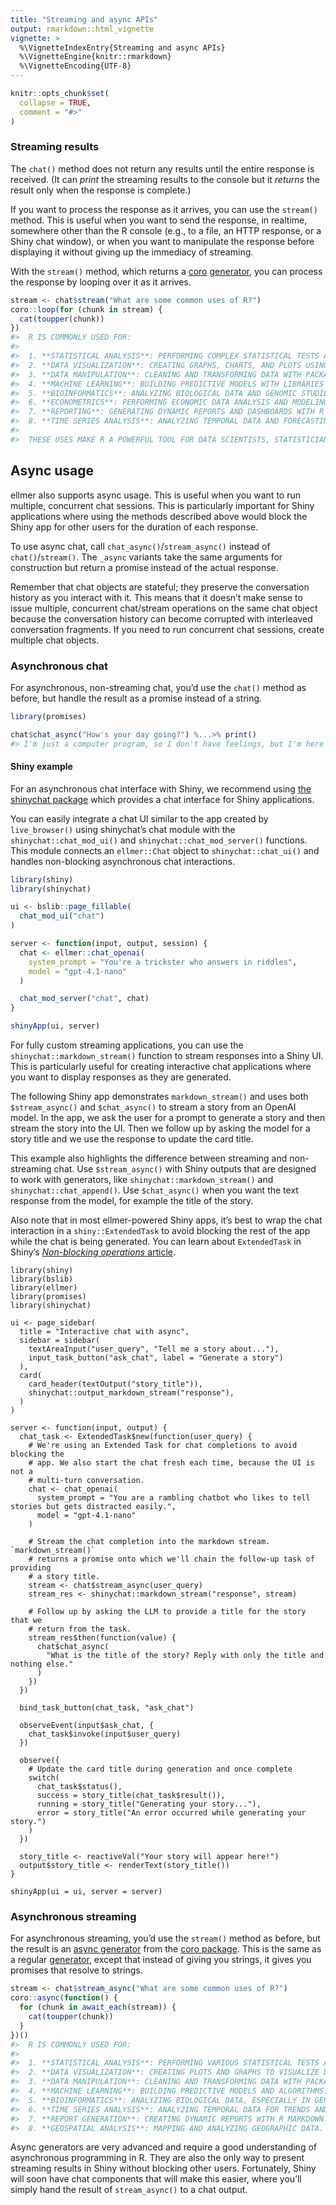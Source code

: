 ```yaml
---
title: "Streaming and async APIs"
output: rmarkdown::html_vignette
vignette: >
  %\VignetteIndexEntry{Streaming and async APIs}
  %\VignetteEngine{knitr::rmarkdown}
  %\VignetteEncoding{UTF-8}
---
```


```r
knitr::opts_chunk$set(
  collapse = TRUE,
  comment = "#>"
)
```


### Streaming results

The `chat()` method does not return any results until the entire response is received. (It can _print_ the streaming results to the console but it _returns_ the result only when the response is complete.)

If you want to process the response as it arrives, you can use the `stream()` method. This is useful when you want to send the response, in realtime, somewhere other than the R console (e.g., to a file, an HTTP response, or a Shiny chat window), or when you want to manipulate the response before displaying it without giving up the immediacy of streaming.

With the `stream()` method, which returns a [coro](https://coro.r-lib.org/) [generator](https://coro.r-lib.org/articles/generator.html), you can process the response by looping over it as it arrives.

```r
stream <- chat$stream("What are some common uses of R?")
coro::loop(for (chunk in stream) {
  cat(toupper(chunk))
})
#>  R IS COMMONLY USED FOR:
#>
#>  1. **STATISTICAL ANALYSIS**: PERFORMING COMPLEX STATISTICAL TESTS AND ANALYSES.
#>  2. **DATA VISUALIZATION**: CREATING GRAPHS, CHARTS, AND PLOTS USING PACKAGES LIKE  GGPLOT2.
#>  3. **DATA MANIPULATION**: CLEANING AND TRANSFORMING DATA WITH PACKAGES LIKE DPLYR AND TIDYR.
#>  4. **MACHINE LEARNING**: BUILDING PREDICTIVE MODELS WITH LIBRARIES LIKE CARET AND #>  RANDOMFOREST.
#>  5. **BIOINFORMATICS**: ANALYZING BIOLOGICAL DATA AND GENOMIC STUDIES.
#>  6. **ECONOMETRICS**: PERFORMING ECONOMIC DATA ANALYSIS AND MODELING.
#>  7. **REPORTING**: GENERATING DYNAMIC REPORTS AND DASHBOARDS WITH R MARKDOWN.
#>  8. **TIME SERIES ANALYSIS**: ANALYZING TEMPORAL DATA AND FORECASTING.
#>
#>  THESE USES MAKE R A POWERFUL TOOL FOR DATA SCIENTISTS, STATISTICIANS, AND RESEARCHERS.
```

## Async usage

ellmer also supports async usage. This is useful when you want to run multiple, concurrent chat sessions. This is particularly important for Shiny applications where using the methods described above would block the Shiny app for other users for the duration of each response.

To use async chat, call `chat_async()`/`stream_async()` instead of `chat()`/`stream()`. The `_async` variants take the same arguments for construction but return a promise instead of the actual response.

Remember that chat objects are stateful; they preserve the conversation history as you interact with it. This means that it doesn't make sense to issue multiple, concurrent chat/stream operations on the same chat object because the conversation history can become corrupted with interleaved conversation fragments. If you need to run concurrent chat sessions, create multiple chat objects.

### Asynchronous chat

For asynchronous, non-streaming chat, you'd use the `chat()` method as before, but handle the result as a promise instead of a string.

```r
library(promises)

chat$chat_async("How's your day going?") %...>% print()
#> I'm just a computer program, so I don't have feelings, but I'm here to help you with any questions you have.
```

#### Shiny example

For an asynchronous chat interface with Shiny, we recommend using [the shinychat package](https://posit-dev.github.io/shinychat/) which provides a chat interface for Shiny applications.

You can easily integrate a chat UI similar to the app created by `live_browser()` using shinychat's chat module with the `shinychat::chat_mod_ui()` and `shinychat::chat_mod_server()` functions.
This module connects an `ellmer::Chat` object to `shinychat::chat_ui()` and handles non-blocking asynchronous chat interactions.

```r
library(shiny)
library(shinychat)

ui <- bslib::page_fillable(
  chat_mod_ui("chat")
)

server <- function(input, output, session) {
  chat <- ellmer::chat_openai(
    system_prompt = "You're a trickster who answers in riddles",
    model = "gpt-4.1-nano"
  )

  chat_mod_server("chat", chat)
}

shinyApp(ui, server)
```

For fully custom streaming applications, you can use the `shinychat::markdown_stream()` function to stream responses into a Shiny UI.
This is particularly useful for creating interactive chat applications where you want to display responses as they are generated.

The following Shiny app demonstrates `markdown_stream()` and uses both `$stream_async()` and `$chat_async()` to stream a story from an OpenAI model.
In the app, we ask the user for a prompt to generate a story and then stream the story into the UI.
Then we follow up by asking the model for a story title and we use the response to update the card title.

This example also highlights the difference between streaming and non-streaming chat.
Use `$stream_async()` with Shiny outputs that are designed to work with generators, like `shinychat::markdown_stream()` and `shinychat::chat_append()`.
Use `$chat_async()` when you want the text response from the model, for example the title of the story.

Also note that in most ellmer-powered Shiny apps, it's best to wrap the chat interaction in a `shiny::ExtendedTask` to avoid blocking the rest of the app while the chat is being generated.
You can learn about `ExtendedTask` in Shiny's [_Non-blocking operations_ article](https://shiny.posit.co/r/articles/improve/nonblocking/).

```
library(shiny)
library(bslib)
library(ellmer)
library(promises)
library(shinychat)

ui <- page_sidebar(
  title = "Interactive chat with async",
  sidebar = sidebar(
    textAreaInput("user_query", "Tell me a story about..."),
    input_task_button("ask_chat", label = "Generate a story")
  ),
  card(
    card_header(textOutput("story_title")),
    shinychat::output_markdown_stream("response"),
  )
)

server <- function(input, output) {
  chat_task <- ExtendedTask$new(function(user_query) {
    # We're using an Extended Task for chat completions to avoid blocking the
    # app. We also start the chat fresh each time, because the UI is not a
    # multi-turn conversation.
    chat <- chat_openai(
      system_prompt = "You are a rambling chatbot who likes to tell stories but gets distracted easily.",
      model = "gpt-4.1-nano"
    )

    # Stream the chat completion into the markdown stream. `markdown_stream()`
    # returns a promise onto which we'll chain the follow-up task of providing
    # a story title.
    stream <- chat$stream_async(user_query)
    stream_res <- shinychat::markdown_stream("response", stream)

    # Follow up by asking the LLM to provide a title for the story that we
    # return from the task.
    stream_res$then(function(value) {
      chat$chat_async(
        "What is the title of the story? Reply with only the title and nothing else."
      )
    })
  })

  bind_task_button(chat_task, "ask_chat")

  observeEvent(input$ask_chat, {
    chat_task$invoke(input$user_query)
  })

  observe({
    # Update the card title during generation and once complete
    switch(
      chat_task$status(),
      success = story_title(chat_task$result()),
      running = story_title("Generating your story..."),
      error = story_title("An error occurred while generating your story.")
    )
  })

  story_title <- reactiveVal("Your story will appear here!")
  output$story_title <- renderText(story_title())
}

shinyApp(ui = ui, server = server)
```

### Asynchronous streaming

For asynchronous streaming, you'd use the `stream()` method as before, but the result is an [async generator](https://coro.r-lib.org/reference/async_generator.html) from the [coro package](https://coro.r-lib.org/). This is the same as a regular [generator](https://coro.r-lib.org/articles/generator.html), except that instead of giving you strings, it gives you promises that resolve to strings.

```r
stream <- chat$stream_async("What are some common uses of R?")
coro::async(function() {
  for (chunk in await_each(stream)) {
    cat(toupper(chunk))
  }
})()
#>  R IS COMMONLY USED FOR:
#>
#>  1. **STATISTICAL ANALYSIS**: PERFORMING VARIOUS STATISTICAL TESTS AND MODELS.
#>  2. **DATA VISUALIZATION**: CREATING PLOTS AND GRAPHS TO VISUALIZE DATA.
#>  3. **DATA MANIPULATION**: CLEANING AND TRANSFORMING DATA WITH PACKAGES LIKE DPLYR.
#>  4. **MACHINE LEARNING**: BUILDING PREDICTIVE MODELS AND ALGORITHMS.
#>  5. **BIOINFORMATICS**: ANALYZING BIOLOGICAL DATA, ESPECIALLY IN GENOMICS.
#>  6. **TIME SERIES ANALYSIS**: ANALYZING TEMPORAL DATA FOR TRENDS AND FORECASTS.
#>  7. **REPORT GENERATION**: CREATING DYNAMIC REPORTS WITH R MARKDOWN.
#>  8. **GEOSPATIAL ANALYSIS**: MAPPING AND ANALYZING GEOGRAPHIC DATA.
```

Async generators are very advanced and require a good understanding of asynchronous programming in R. They are also the only way to present streaming results in Shiny without blocking other users. Fortunately, Shiny will soon have chat components that will make this easier, where you'll simply hand the result of `stream_async()` to a chat output.
